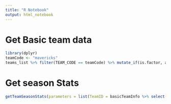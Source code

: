 ```yaml
---
title: "R Notebook"
output: html_notebook
---
```


# Get Basic team data

```r
library(dplyr)
teamCode <- "mavericks"
teams_list %>% filter(TEAM_CODE == teamCode) %>% mutate_if(is.factor, as.character) -> basicTeamInfo; basicTeamInfo

```

# Get season Stats
```r
getTeamSeasonStats(parameters = list(TeamID = basicTeamInfo %>% select(TEAM_ID)))
```

